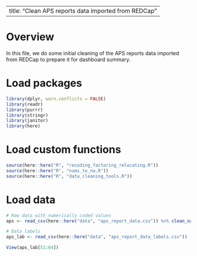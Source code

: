 
---
title: "Clean APS reports data imported from REDCap"
---

# Overview

In this file, we do some initial cleaning of the APS reports data imported from REDCap to prepare it for dashboard summary. 


# Load packages

```r
library(dplyr, warn.conflicts = FALSE)
library(readr)
library(purrr)
library(stringr)
library(janitor)
library(here)
```


# Load custom functions

```r
source(here::here("R", "recoding_factoring_relocating.R"))
source(here::here("R", "nums_to_na.R"))
source(here::here("R", "data_cleaning_tools.R"))
```


# Load data

```r
# Raw data with numerically coded values
aps <- read_csv(here::here("data", "aps_report_data.csv")) %>% clean_names()

# Data labels
aps_lab <- read_csv(here::here("data", "aps_report_data_labels.csv"))
```

```r
View(aps_lab[51:64])
```

```r

```

